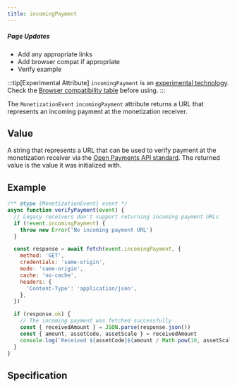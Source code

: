 ```yaml
---
title: incomingPayment
---
```



<div class="draft"><h5>Page Updates</h5><ul><li>Add any appropriate links</li><li>Add browser compat if appropriate</li><li>Verify example</li></ul></div>

:::tip[Experimental Attribute]
`incomingPayment` is an <a href="https://developer.mozilla.org/en-US/docs/MDN/Writing_guidelines/Experimental_deprecated_obsolete#experimental" target="_blank">experimental technology</a>. Check the [Browser compatibility table](#browser-compatibility) before using.
:::

The `MonetizationEvent` `incomingPayment` attribute returns a URL that represents an incoming payment at the monetization receiver.

## Value

A string that represents a URL that can be used to verify payment at the monetization receiver via the <a href="https://docs.openpayments.guide/reference/get-incoming-payment" target="_blank">Open Payments API standard</a>. The returned value is the value it was initialized with.

## Example

```jsx
/** @type {MonetizationEvent} event */
async function verifyPayment(event) {
  // Legacy receivers don't support returning incoming payment URLs
  if (!event.incomingPayment) {
    throw new Error('No incoming payment URL')
  }

  const response = await fetch(event.incomingPayment, {
    method: 'GET',
    credentials: 'same-origin',
    mode: 'same-origin',
    cache: 'no-cache',
    headers: {
      'Content-Type': 'application/json',
    },
  })

  if (response.ok) {
    // The incoming payment was fetched successfully
    const { receivedAmount } = JSON.parse(response.json())
    const { amount, assetCode, assetScale } = receivedAmount
    console.log(`Received ${assetCode}${amount / Math.pow(10, assetScale)}.`)
  }
}
```

## Specification

<Specifications link="incomingpayment-attribute"></Specifications>